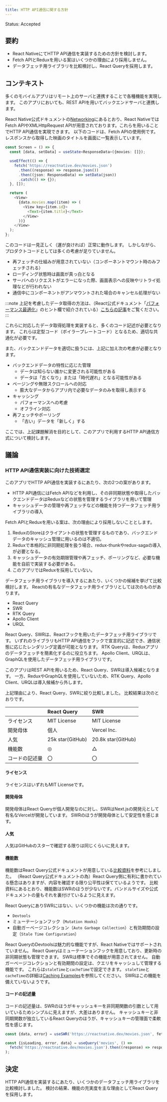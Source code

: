 ```yaml
---
title: HTTP API通信に関する方針
---
```


Status: Accepted

<!--
Proposed: 提案中
Accepted: 採用
Rejected: 却下
Superseded: 廃止
-->

## 要約

- React NativeにてHTTP API通信を実装するための方針を検討します。
- Fetch APIとReduxを用いる案はいくつかの理由により採用しません。
- データフェッチ用ライブラリを比較検討し、React Queryを採用します。

## コンテキスト

多くのモバイルアプリはリモート上のサーバと連携することで各種機能を実現します。
このアプリにおいても、REST APIを用いてバックエンドサーバと連携します。

React Native公式ドキュメントの[Networking](https://reactnative.dev/docs/network)にあるとおり、React NativeではFetch APIやXMLHttpRequest APIが用意されております。これらを用いることでHTTP API通信を実現できます。
以下のコードは、Fetch APIの使用例です。レスポンスから取得した映画のタイトルを画面に一覧表示しています。

```typescript
const Screen = () => {
  const [data, setData] = useState<ResponseData>({movies: []});

  useEffect(() => {
    fetch('https://reactnative.dev/movies.json')
      .then((response) => response.json())
      .then((json: ResponseData) => setData(json))
      .catch(() => {});
  }, []);

  return (
    <View>
      {data.movies.map((item) => (
        <View key={item.id}>
          <Text>{item.title}</Text>
        </View>
      ))}
    </View>
  );
};
```

このコードは一見正しく（運が良ければ）正常に動作します。
しかしながら、プロダクトコードとしては多くの考慮が足りていません。

- 再フェッチの仕組みが用意されていない（コンポーネントマウント時のみフェッチされる）
- ローディング状態時は画面が真っ白となる
- サーバへのリクエストがエラーになった際、画面表示への反映やリトライ処理などが行われない
- 通信中にコンポーネントがアンマウントされた場合のキャンセル処理がない

:::note
上記を考慮したデータ取得の方法は、（React公式ドキュメント「[パフォーマンス最適化](https://ja.reactjs.org/docs/hooks-faq.html#performance-optimizations)」のヒント欄で紹介されている）[こちらの記事](https://www.robinwieruch.de/react-hooks-fetch-data/)をご覧ください。
:::

これらに対応したデータ取得処理を実装すると、多くのコード記述が必要となります。
これらは定型コード（ボイラープレートコード）となるため、適切な共通化が必要です。

また、バックエンドデータを適切に扱うには、上記に加え次の考慮が必要となります。

- バックエンドデータの特性に応じた管理
  - データは知らない誰かに変更される可能性がある
  - データは「古くなり」または「時代遅れ」となる可能性がある
- ページングや無限スクロールへの対応
  - 膨大なデータからアプリ内で必要なデータのみを取得し表示する
- キャッシング
  - パフォーマンスへの考慮
  - オフライン対応
- 再フェッチやポーリング
  - 「古い」データを「新しく」する

ここでは、上記課題解消を目的として、このアプリで利用するHTTP API通信方式について検討します。

## 議論

### HTTP API通信実装に向けた技術選定

このアプリでHTTP API通信を実装するにあたり、次の2つの案があります。

- HTTP API通信にはFetch APIなどを利用し、その非同期状態や取得したバックエンドデータはReduxなどの状態を管理するライブラリを用いて管理
- キャッシュデータの管理や再フェッチなどの機能を持つデータフェッチ用ライブラリの導入

Fetch APIとReduxを用いる案は、次の理由により採用しないこととします。

1. ReduxのStoreはクライアントの状態を管理するものであり、バックエンドデータのキャッシュ管理に用いるのは不適切。
2. Reduxで本格的に非同期処理を扱う場合、redux-thunkやredux-sagaの導入が必要となる。
3. キャッシュデータの有効期限管理や再フェッチ、ポーリングなど、必要な機能を自前で実装する必要がある。
4. このアプリではReduxを採用していない。

データフェッチ用ライブラリを導入するにあたり、いくつかの候補を挙げて比較検討します。
Reactの有名なデータフェッチ用ライブラリとしては次のものがあります。

- React Query
- SWR
- RTK Query
- Apollo Client
- URQL

React Query、SWRは、Reactフックを用いたデータフェッチ用ライブラリです。
いずれのライブラリもHTTP API通信をフックで宣言的に記述でき、通信状態に応じたレンダリング定義が可能となります。
RTK Queryは、Reduxアプリのデータフェッチを簡素化するのに役立ちます。
Apollo Client、URQLは、GraphQLを使用したデータフェッチ用ライブラリです。

このアプリはREST APIを用いるため、React Query、SWRは導入候補となります。
一方、ReduxやGraphQLを使用していないため、RTK Query、Apollo Client、URQLは導入候補から外します。

上記理由により、React Query、SWRに絞り比較しました。
比較結果は次のとおりです。

|                | React Query      | SWR                |
| :------------- | :--------------- | :----------------- |
| ライセンス     | MIT License      | MIT License        |
| 開発母体       | 個人             | Vercel Inc.        |
| 人気           | 25k star(GitHub) | 20.8k star(GitHub) |
| 機能数         | ◎                | △                  |
| コードの記述量 | 〇               | 〇                 |

#### ライセンス

ライセンスはいずれもMIT Licenseです。

#### 開発母体

開発母体はReact Queryが個人開発なのに対し、SWRはNext.jsの開発元として有名なVercelが開発しています。
SWRのほうが開発母体として安定性を感じます。

#### 人気

人気はGitHubのスターで確認する限りは同じくらいに見えます。

#### 機能数

機能数はReact Query公式ドキュメントが用意している[比較資料](https://react-query.tanstack.com/comparison)を参考にしました。
（React Query公式ドキュメントの為）React Query側に有利に書かれている懸念はありますが、内容を確認する限り公平性は保てているようです。
比較資料にあるとおり、機能数はSWRのほうが少ないです。バンドルサイズや公式ドキュメントの量もそれを裏付けているように見えます。

React QueryにありSWRにはない、いくつかの機能は次の通りです。

- `Devtools`
- ミューテーションフック（`Mutation Hooks`）
- 自動ガーベージコレクション（`Auto Garbage Collection`）と有効期間の設定（`Stale Time Configuration`）

React QueryのDevtoolsは魅力的な機能ですが、React Nativeではサポートされていません。
React Queryはミューテーションフックを用意しており、更新時の非同期状態も管理できます。
SWRは標準でその機能が用意されてません。
自動ガーベージコレクションと有効期間の設定は、クエリをキャッシュして管理する機能です。
これらは`staleTime`と`cacheTime`で設定できます。
`staleTime`と`cacheTime`の詳細は[Caching Examples](https://react-query.tanstack.com/guides/caching)を参照してください。
SWRはこの機能を備えていないようです。

#### コードの記述量

コードの記述量は、SWRのほうがキャッシュキーを非同期関数の引数として用いているためシンプルに見えますが、大差はありません。
キャッシュキーと非同期関数が独立しているReact Queryのほうが、キャッシュキーの管理面で柔軟性を感じます。

```typescript
const {data, error} = useSWR('https://reactnative.dev/movies.json', fetcher);
```

```typescript
const {isLoading, error, data} = useQuery('movies', () =>
  fetch('https://reactnative.dev/movies.json').then((response) => response.json()),
);
```

## 決定

HTTP API通信を実装するにあたり、いくつかのデータフェッチ用ライブラリを比較検討しました。
検討の結果、機能の充実度を主な理由としてReact Queryを採用します。
